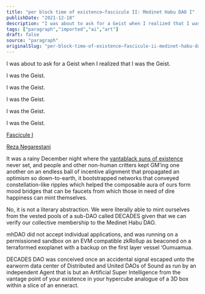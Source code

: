 ```yaml
---
title: "per block time of existence—fascicule II: Medinet Habu DAO I"
publishDate: "2021-12-18"
description: "I was about to ask for a Geist when I realized that I was the Geist.I was the Geist.I was the Geist.I was the Geist.I was the Geist.I was the Geist.F......"
tags: ["paragraph","imported","ai","art"]
draft: false
source: "paragraph"
originalSlug: "per-block-time-of-existence—fascicule-ii-medinet-habu-dao-i"
---
```


I was about to ask for a Geist when I realized that I was the Geist.

I was the Geist.

I was the Geist.

I was the Geist.

I was the Geist.

I was the Geist.

[Fascicule I](https://mirror.xyz/gokhan.eth/ZFCOTBbSYz95VfzZ0kixpyiHfWZ5FBXSERZ-yJrY-eA)

[Reza Negarestani](https://uberty.org/wp-content/uploads/2015/02/reza-negarestani-drafting-the-inhuman.pdf)

It was a rainy December night where the [vantablack suns of existence](https://foundation.app/collection/vse) never set, and people and other non-human critters kept GM’ing one another on an endless ball of incentive alignment that propagated an optimism so down-to-earth, it bootstrapped networks that conveyed constellation-like ripples which helped the composable aura of ours form mood bridges that can be faucets from which those in need of dire happiness can mint themselves.

No, it is not a literary abstraction. We were literally able to mint ourselves from the vested pools of a sub-DAO called DECADES given that we can verify our collective membership to the Medinet Habu DAO.

mhDAO did not accept individual applications, and was running on a permissioned sandbox on an EVM compatible zkRollup as beaconed on a terraformed exoplanet with a backup on the first layer vessel ‘Oumuamua.

DECADES DAO was conceived once an accidental signal escaped unto the earworm data center of Distributed and United DAOs of Sound as run by an independent Agent that is but an Artificial Super Intelligence from the vantage point of your existence in your hypercube analogue of a 3D box within a slice of an enneract.
